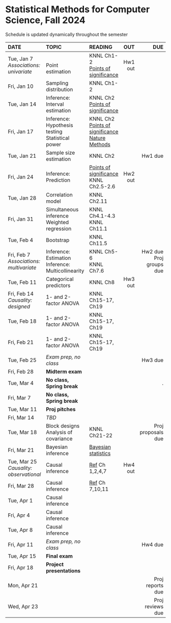 <h1> Statistical Methods for Computer Science, Fall 2024 </h1>
Schedule is updated dynamically throughout the semester
</br>

<font size="3">

| DATE        | TOPIC            |READING     |      OUT |        DUE |
| :----------------   |:-----------------|:---------------| --------:| ----------:|
| Tue, Jan 7</br>*Associations: univariate*| </br>Point estimation| KNNL Ch1-2</br>[Points of significance](https://www.nature.com/articles/nmeth.2613) | Hw1 out | |
| Fri, Jan 10 | Sampling distribution|  KNNL Ch1-2|| |
| Tue, Jan 14 | Inference: Interval estimation| KNNL Ch2</br>[Points of significance](https://www.nature.com/articles/nmeth.2659) |  | |
| Fri, Jan 17 | Inference: Hypothesis testing</br>Statistical power|KNNL Ch2</br>[Points of significance](https://www.nature.com/articles/nmeth.2698)</br>[Nature Methods](https://www.nature.com/articles/nmeth.3288)  |  | |
| Tue, Jan 21 | Sample size estimation|KNNL Ch2  |  | Hw1 due|
| Fri, Jan 24 | Inference: Prediction| [Points of significance](https://www.nature.com/articles/nmeth.2738)</br>KNNL Ch2.5-2.6 | Hw2 out ||
| Tue, Jan 28 | Correlation model| KNNL Ch2.11 || |
| Fri, Jan 31 |Simultaneous inference</br>Weighted regression| KNNL Ch4.1-4.3</br>KNNL Ch11.1 || |
| Tue, Feb 4  |Bootstrap| KNNL Ch11.5  |  | |
| Fri, Feb 7  </br>*Associations: multivariate*  | Inference: Estimation</br>Inference: Multicollinearity| KNNL Ch5-6</br>KNNL Ch7.6 |  |Hw2 due</br>Proj groups due |
| Tue, Feb 11 |Categorical predictors| KNNL Ch8  | Hw3 out ||
| Fri, Feb 14 </br>*Causality: designed* | 1- and 2-factor ANOVA| KNNL Ch15-17, Ch19 |  | |
| Tue, Feb 18 |1- and 2-factor ANOVA| KNNL Ch15-17, Ch19 |
| Fri, Feb 21 | 1- and 2-factor ANOVA| KNNL Ch15-17, Ch19 |
| Tue, Feb 25 | *Exam prep, no class*| |  | Hw3 due|
| Fri, Feb 28 | **Midterm exam**|  || |
| Tue, Mar 4  |  **No class, Spring break**  |            |          |.               |
| Fri, Mar 7  |  **No class, Spring break**  |            |          |                |
| Tue, Mar 11 |**Proj pitches** | |  | |
| Fri, Mar 14 |  *TBD* | |
| Tue, Mar 18 | Block designs</br>Analysis of covariance| KNNL Ch21-22  |  | Proj proposals due|
| Fri, Mar 21 | Bayesian inference| [Bayesian statistics](https://statswithr.github.io/book/) | ||
| Tue, Mar 25 </br>*Causality: observational*  | Causal inference | [Ref](https://matheusfacure.github.io/python-causality-handbook/landing-page.html) Ch 1,2,4,7 | Hw4 out | |
| Fri, Mar 28 | Causal inference| [Ref](https://matheusfacure.github.io/python-causality-handbook/landing-page.html) Ch 7,10,11 |  | |
| Tue, Apr 1  | Causal inference|   |  | |
| Fri, Apr 4  | Causal inference| |  ||
| Tue, Apr 8  | Causal inference |            |          | |
| Fri, Apr 11 | *Exam prep, no class*   |            |          |  Hw4 due          |
| Tue, Apr 15 | **Final exam**      |            |          | |
| Fri, Apr 18 | **Project presentations**   |            |          |            |
| Mon, Apr 21 |                  |            |          | Proj reports due           |
| Wed, Apr 23 |                  |            |          | Proj reviews due           |
</font>






